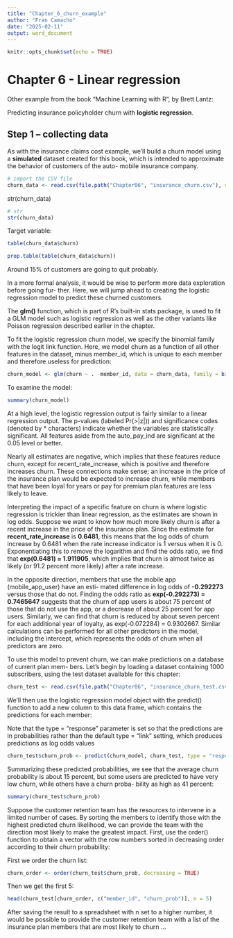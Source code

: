 ```yaml
---
title: "Chapter_6_churn_example"
author: "Fran Camacho"
date: "2025-02-11"
output: word_document
---
```


```r
knitr::opts_chunk$set(echo = TRUE)
```

# Chapter 6 - Linear regression

Other example from the book "Machine Learning with R", by Brett Lantz:

Predicting insurance policyholder churn with **logistic regression**.

## Step 1 – collecting data

As with the insurance claims cost example, we’ll build a churn model using a **simulated** dataset
created for this book, which is intended to approximate the behavior of customers of the auto-
mobile insurance company.


```r
# import the CSV file
churn_data <- read.csv(file.path("Chapter06", "insurance_churn.csv"), stringsAsFactors = TRUE)
```

str(churn_data)

```r
# str
str(churn_data)
```



Target variable:

```r
table(churn_data$churn)
```


```r
prop.table(table(churn_data$churn))
```

Around 15% of customers are going to quit probably.

In a more formal analysis, it would be wise to perform more data exploration before going fur-
ther. Here, we will jump ahead to creating the logistic regression model to predict these churned
customers.

The **glm()** function, which is part of R’s built-in stats package, is used to fit a GLM model such
as logistic regression as well as the other variants like Poisson regression described earlier in the
chapter.


To fit the logistic regression churn model, we specify the binomial family with the logit link
function. Here, we model churn as a function of all other features in the dataset, minus member_id,
which is unique to each member and therefore useless for prediction:

```r
churn_model <- glm(churn ~ . -member_id, data = churn_data, family = binomial(link = "logit"))
```

To examine the model:

```r
summary(churn_model)
```
At a high level, the logistic regression output is fairly similar to a linear regression output. The
p-values (labeled Pr(>|z|)) and significance codes (denoted by * characters) indicate whether
the variables are statistically significant. All features aside from the auto_pay_ind are significant
at the 0.05 level or better.

Nearly all estimates are negative, which implies that these features reduce
churn, except for recent_rate_increase, which is positive and therefore increases churn. These
connections make sense; an increase in the price of the insurance plan would be expected to
increase churn, while members that have been loyal for years or pay for premium plan features
are less likely to leave.


Interpreting the impact of a specific feature on churn is where logistic regression is trickier than
linear regression, as the estimates are shown in log odds. Suppose we want to know how much
more likely churn is after a recent increase in the price of the insurance plan. Since the estimate for
**recent_rate_increase** is **0.6481**, this means that the log odds of churn increase by 0.6481 when
the rate increase indicator is 1 versus when it is 0. Exponentiating this to remove the logarithm
and find the odds ratio, we find that **exp(0.6481) = 1.911905**, which implies that churn is almost
twice as likely (or 91.2 percent more likely) after a rate increase.

In the opposite direction, members that use the mobile app (mobile_app_user) have an esti-
mated difference in log odds of **-0.292273** versus those that do not. Finding the odds ratio as
**exp(-0.292273) = 0.7465647** suggests that the churn of app users is about 75 percent of those that
do not use the app, or a decrease of about 25 percent for app users. Similarly, we can find that
churn is reduced by about seven percent for each additional year of loyalty, as exp(-0.072284) =
0.9302667. Similar calculations can be performed for all other predictors in the model, including
the intercept, which represents the odds of churn when all predictors are zero.

To use this model to prevent churn, we can make predictions on a database of current plan mem-
bers. Let’s begin by loading a dataset containing 1000 subscribers, using the test dataset available
for this chapter:

```r
churn_test <- read.csv(file.path("Chapter06", "insurance_churn_test.csv"))
```


We’ll then use the logistic regression model object with the predict() function to add a new
column to this data frame, which contains the predictions for each member:

Note that the type = "response" parameter is set so that the predictions are in probabilities
rather than the default type = "link" setting, which produces predictions as log odds values
```r
churn_test$churn_prob <- predict(churn_model, churn_test, type = "response")
```


Summarizing these predicted probabilities, we see that the average churn probability is about 15
percent, but some users are predicted to have very low churn, while others have a churn proba-
bility as high as 41 percent:

```r
summary(churn_test$churn_prob)
```

Suppose the customer retention team has the resources to intervene in a limited number of cases.
By sorting the members to identify those with the highest predicted churn likelihood, we can
provide the team with the direction most likely to make the greatest impact.
First, use the order() function to obtain a vector with the row numbers sorted in decreasing
order according to their churn probability:


First we order the churn list:

```r
churn_order <- order(churn_test$churn_prob, decreasing = TRUE)
```

Then we get the first 5:

```r
head(churn_test[churn_order, c("member_id", "churn_prob")], n = 5)
```

After saving the result to a spreadsheet with n set to a higher number, it would be possible to
provide the customer retention team with a list of the insurance plan members that are most
likely to churn ...






